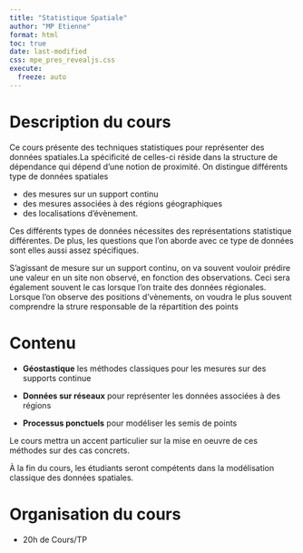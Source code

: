 ```yaml
---
title: "Statistique Spatiale"
author: "MP Etienne"
format: html
toc: true
date: last-modified
css: mpe_pres_revealjs.css
execute: 
  freeze: auto
---
```


# Description du cours

Ce cours présente des techniques statistiques pour représenter des données spatiales.La spécificité de celles-ci réside dans la structure de dépendance qui dépend d'une notion de proximité. On distingue différents type de données spatiales

-   des mesures sur un support continu
-   des mesures associées à des régions géographiques
-   des localisations d'évènement.

Ces différents types de données nécessites des représentations statistique différentes. De plus, les questions que l'on aborde avec ce type de données sont elles aussi assez spécifiques.

S'agissant de mesure sur un support continu, on va souvent vouloir prédire une valeur en un site non observé, en fonction des observations. Ceci sera également souvent le cas lorsque l'on traite des données régionales. Lorsque l'on observe des positions d'vènements, on voudra le plus souvent comprendre la strure responsable de la répartition des points

# Contenu

-   **Géostastique** les méthodes classiques pour les mesures sur des supports continue

-   **Données sur réseaux** pour représenter les données associées à des régions

-   **Processus ponctuels** pour modéliser les semis de points

Le cours mettra un accent particulier sur la mise en oeuvre de ces méthodes sur des cas concrets.

À la fin du cours, les étudiants seront compétents dans la modélisation classique des données spatiales.

# Organisation du cours

-   20h de Cours/TP
